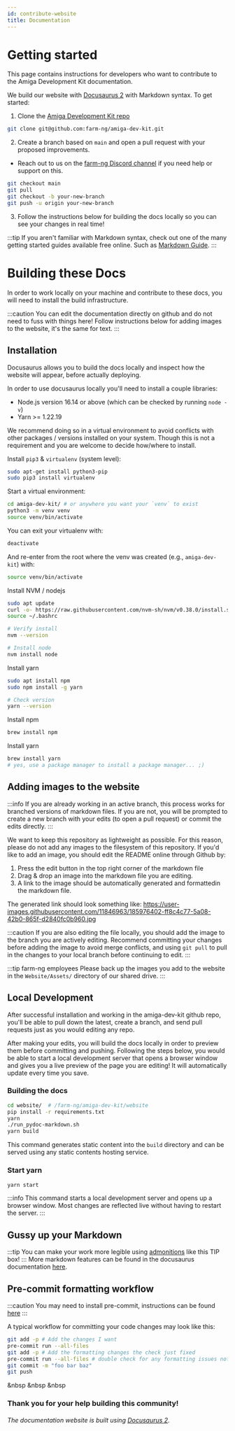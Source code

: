```yaml
---
id: contribute-website
title: Documentation
---
```


# Getting started

This page contains instructions for developers who want to contribute to the Amiga Development Kit documentation.

We build our website with [Docusaurus 2](https://docusaurus.io/) with Markdown syntax.
To get started:

1. Clone the [Amiga Development Kit repo](https://github.com/farm-ng/amiga-dev-kit)
```bash
git clone git@github.com:farm-ng/amiga-dev-kit.git
```
2. Create a branch based on `main` and open a pull request with your proposed improvements.
  - Reach out to us on the [farm-ng Discord channel](https://discord.gg/YTCyGsEtBU) if you need help or support on this.
```bash
git checkout main
git pull
git checkout -b your-new-branch
git push -u origin your-new-branch
```
3. Follow the instructions below for building the docs locally so you can see your changes in real time!

:::tip
If you aren't familiar with Markdown syntax, check out one of the many getting started guides available free online.
Such as [Markdown Guide](https://www.markdownguide.org/).
:::

# Building these Docs
In order to work locally on your machine and contribute to these docs, you will need to install the build infrastructure.

:::caution
You can edit the documentation directly on github and do not need to fuss with things here!
Follow instructions below for adding images to the website, it's the same for text.
:::

## Installation

Docusaurus allows you to build the docs locally and inspect how the website will appear, before actually deploying.

In order to use docusaurus locally you'll need to install a couple libraries:
- Node.js version 16.14 or above (which can be checked by running `node -v`)
- Yarn >= 1.22.19

We recommend doing so in a virtual environment to avoid conflicts with other packages / versions installed on your system.
Though this is not a requirement and you are welcome to decide how/where to install.

Install `pip3` & `virtualenv` (system level):

```bash
sudo apt-get install python3-pip
sudo pip3 install virtualenv
```
Start a virtual environment:

```bash
cd amiga-dev-kit/ # or anywhere you want your `venv` to exist
python3 -m venv venv
source venv/bin/activate
```

You can exit your virtualenv with:

```bash
deactivate
```

And re-enter from the root where the venv was created (e.g., `amiga-dev-kit`) with:

```bash
source venv/bin/activate
```


<Tabs>
<TabItem value="linux" label="Linux" default>
Install NVM / nodejs

```bash
sudo apt update
curl -o- https://raw.githubusercontent.com/nvm-sh/nvm/v0.38.0/install.sh | bash
source ~/.bashrc

# Verify install
nvm --version

# Install node
nvm install node
```

Install yarn

```bash
sudo apt install npm
sudo npm install -g yarn

# Check version
yarn --version
```

</TabItem>
<TabItem value="macos" label="MacOs">
Install npm

```bash
brew install npm
```

Install yarn

```bash
brew install yarn
# yes, use a package manager to install a package manager... ;)
```
</TabItem>
</Tabs>



## Adding images to the website

:::info
If you are already working in an active branch, this process works for branched versions of markdown files.
If you are not, you will be prompted to create a new branch with your edits (to open a pull request) or commit the edits directly.
:::

We want to keep this repository as lightweight as possible.
For this reason, please do not add any images to the filesystem of this repository.
If you'd like to add an image, you should edit the README
online through Github by:

1. Press the edit button in the top right corner of the markdown file
2. Drag & drop an image into the markdown file you are editing.
3. A link to the image should be automatically generated and formattedin the markdown file.

The generated link should look something like: https://user-images.githubusercontent.com/11846963/185976402-ff8c4c77-5a08-42b0-865f-d2840fc0b960.jpg

:::caution
If you are also editing the file locally, you should add the image to the branch you are actively editing.
Recommend committing your changes before adding the image to avoid merge conflicts, and using `git pull` to pull in the changes to your local branch before continuing to edit.
:::

:::tip farm-ng employees
Please back up the images you add to the website in the `Website/Assets/` directory of our shared drive.
:::

## Local Development
After successful installation and working in the amiga-dev-kit github repo, you'll be able to pull down the latest, create a branch, and send pull requests just as you would editing any repo.

After making your edits, you will build the docs locally in order to preview them before committing and pushing.  Following the steps below,
you would be able to start a local development server that opens a browser window and gives you a live preview of the page you are editing!  It will automatically update every time you save.


### Building the docs
```bash
cd website/  # /farm-ng/amiga-dev-kit/website
pip install -r requirements.txt
yarn
./run_pydoc-markdown.sh
yarn build
```

This command generates static content into the `build` directory and can be served using any static contents hosting service.

### Start yarn

```bash
yarn start
```

:::info
This command starts a local development server and opens up a browser window.
Most changes are reflected live without having to restart the server.
:::

## Gussy up your Markdown
:::tip
You can make your work more legible using [admonitions](https://docusaurus.io/docs/markdown-features/admonitions) like this TIP box!
:::
More markdown features can be found in the docusaurus documentation [here](https://docusaurus.io/docs/markdown-features).

## Pre-commit formatting workflow

:::caution
You may need to install pre-commit, instructions can be found [here](https://pre-commit.com/)
:::

A typical workflow for committing your code changes may look like this:

```bash
git add -p # Add the changes I want
pre-commit run --all-files
git add -p # Add the formatting changes the check just fixed
pre-commit run --all-files # double check for any formatting issues not resolved automatically (e.g., spellcheck)
git commit -m "foo bar baz"
git push
```
&nbsp
&nbsp
&nbsp


### **Thank you for your help building this community!**
###### The documentation website is built using [Docusaurus 2](https://docusaurus.io/).
